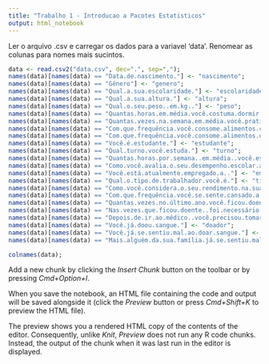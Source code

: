 ```yaml
---
title: "Trabalho 1 - Introducao a Pacotes Estatisticos"
output: html_notebook
---
```


Ler o arquivo .csv e carregar os dados para a variavel 'data'. 
Renomear as colunas para nomes mais sucintos.

```r
data <- read.csv2("data.csv", dec=".", sep=",");
names(data)[names(data) == "Data.de.nascimento."] <- "nascimento";
names(data)[names(data) == "Gênero"] <- "genero";
names(data)[names(data) == "Qual.a.sua.escolaridade."] <- "escolaridade";
names(data)[names(data) == "Qual.a.sua.altura."] <- "altura";
names(data)[names(data) == "Qual.o.seu.peso..em.kg.."] <- "peso";
names(data)[names(data) == "Quantas.horas.em.média.você.costuma.dormir.por.noite."] <- "horas_sono";
names(data)[names(data) == "Quantas.vezes.na.semana.em.média.você.pratica.exercícios.físicos."] <- "exercicios_fisicos";
names(data)[names(data) == "Com.que.frequência.você.consome.alimentos.com.grande.quantidade.de.açúcar."] <- "acucar";
names(data)[names(data) == "Com.que.frequência.você.consome.alimentos.de.origem.animal."] <- "origem_animal";
names(data)[names(data) == "Você.é.estudante."] <- "estudante";
names(data)[names(data) == "Qual.turno.você.estuda."] <- "turno";
names(data)[names(data) == "Quantas.horas.por.semana..em.média..você.estuda.em.casa."] <- "horas_estudo";
names(data)[names(data) == "Como.você.avalia.o.seu.desempenho.escolar.acadêmico."] <- "desempenho_estudo";
names(data)[names(data) == "Você.está.atualmente.empregado.a.."] <- "empregado";
names(data)[names(data) == "Qual.o.tipo.de.trabalhador.você.é."] <- "tipo_trabalhador";
names(data)[names(data) == "Como.você.considera.o.seu.rendimento.na.sua.atual.ocupação."] <- "desempenho_trabalho";
names(data)[names(data) == "Com.que.frequência.você.se.sente.cansado.a.."] <- "cansaco";
names(data)[names(data) == "Quantas.vezes.no.último.ano.você.ficou.doente."] <- "vezes_doente";
names(data)[names(data) == "Nas.vezes.que.ficou.doente..foi.necessário.ir.a.um.médico."] <- "foi_medico";
names(data)[names(data) == "Depois.de.ir.ao.médico..você.precisou.tomar.alguma.medicação."] <- "medicacao";
names(data)[names(data) == "Você.já.doou.sangue."] <- "doador";
names(data)[names(data) == "Você.já.se.sentiu.mal.ao.doar.sangue."] <- "doador_sentiu_mal";
names(data)[names(data) == "Mais.alguém.da.sua.família.já.se.sentiu.mal.ao.doar.sangue."] <- "doador_familia";

colnames(data);

```

Add a new chunk by clicking the *Insert Chunk* button on the toolbar or by pressing *Cmd+Option+I*.

When you save the notebook, an HTML file containing the code and output will be saved alongside it (click the *Preview* button or press *Cmd+Shift+K* to preview the HTML file). 

The preview shows you a rendered HTML copy of the contents of the editor. Consequently, unlike *Knit*, *Preview* does not run any R code chunks. Instead, the output of the chunk when it was last run in the editor is displayed.

